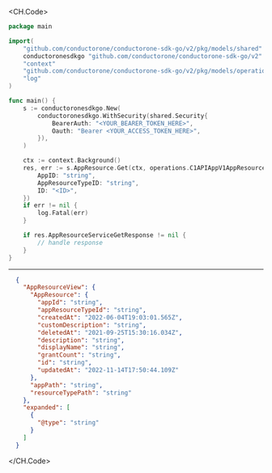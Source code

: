 
<CH.Code>
```go Get.go
package main

import(
	"github.com/conductorone/conductorone-sdk-go/v2/pkg/models/shared"
	conductoronesdkgo "github.com/conductorone/conductorone-sdk-go/v2"
	"context"
	"github.com/conductorone/conductorone-sdk-go/v2/pkg/models/operations"
	"log"
)

func main() {
    s := conductoronesdkgo.New(
        conductoronesdkgo.WithSecurity(shared.Security{
            BearerAuth: "<YOUR_BEARER_TOKEN_HERE>",
            Oauth: "Bearer <YOUR_ACCESS_TOKEN_HERE>",
        }),
    )

    ctx := context.Background()
    res, err := s.AppResource.Get(ctx, operations.C1APIAppV1AppResourceServiceGetRequest{
        AppID: "string",
        AppResourceTypeID: "string",
        ID: "<ID>",
    })
    if err != nil {
        log.Fatal(err)
    }

    if res.AppResourceServiceGetResponse != nil {
        // handle response
    }
}
```
---

```json Example Response
  {
    "AppResourceView": {
      "AppResource": {
        "appId": "string",
        "appResourceTypeId": "string",
        "createdAt": "2022-06-04T19:03:01.565Z",
        "customDescription": "string",
        "deletedAt": "2021-09-25T15:30:16.034Z",
        "description": "string",
        "displayName": "string",
        "grantCount": "string",
        "id": "string",
        "updatedAt": "2022-11-14T17:50:44.109Z"
      },
      "appPath": "string",
      "resourceTypePath": "string"
    },
    "expanded": [
      {
        "@type": "string"
      }
    ]
  }
```
</CH.Code>
